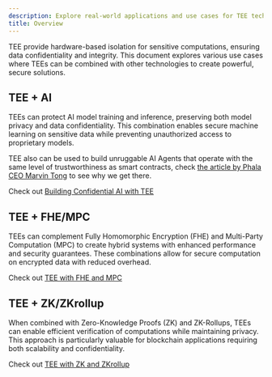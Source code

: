 ```yaml
---
description: Explore real-world applications and use cases for TEE technology.
title: Overview
---
```



TEE provide hardware-based isolation for sensitive computations, ensuring data confidentiality and integrity. This document explores various use cases where TEEs can be combined with other technologies to create powerful, secure solutions.

## TEE + AI

TEEs can protect AI model training and inference, preserving both model privacy and data confidentiality. This combination enables secure machine learning on sensitive data while preventing unauthorized access to proprietary models.

TEE also can be used to build unruggable AI Agents that operate with the same level of trustworthiness as smart contracts, check [the article by Phala CEO Marvin Tong](https://x.com/marvin_tong/status/1866319231350100330) to see why we get there.

Check out [Building Confidential AI with TEE](/phala-cloud/cases/tee_with_ai)

## TEE + FHE/MPC

TEEs can complement Fully Homomorphic Encryption (FHE) and Multi-Party Computation (MPC) to create hybrid systems with enhanced performance and security guarantees. These combinations allow for secure computation on encrypted data with reduced overhead.

Check out [TEE with FHE and MPC](/phala-cloud/cases/tee_with_fhe_and_mpc)

## TEE + ZK/ZKrollup

When combined with Zero-Knowledge Proofs (ZK) and ZK-Rollups, TEEs can enable efficient verification of computations while maintaining privacy. This approach is particularly valuable for blockchain applications requiring both scalability and confidentiality.

Check out [TEE with ZK and ZKrollup](/phala-cloud/cases/tee_with_zk_and_zkrollup)

